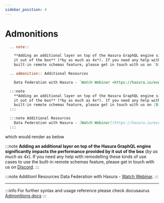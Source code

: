 ```yaml
---
sidebar_position: 4
---
```


# Admonitions
<Tabs>
  <TabItem value="sphinx" label="Sphinx - RST" default>

```rest
  .. note::

    **Adding an additional layer on top of the Hasura GraphQL engine significantly impacts the performance provided by
    it out of the box** (*by as much as 4x*). If you need any help with remodelling these kinds of use cases to use the
    built-in remote schemas feature, please get in touch with us on `Discord <https://discord.gg/vBPpJkS>`__.

  .. admonition:: Additional Resources

    Data Federation with Hasura - `Watch Webinar <https://hasura.io/events/webinar/data-federation-hasura-graphql/>`__.
```

  </TabItem>
  <TabItem value="docusaurus" label="Docusaurus - MDX">

```markdown
  :::note
    **Adding an additional layer on top of the Hasura GraphQL engine significantly impacts the performance provided by
    it out of the box** (*by as much as 4x*). If you need any help with remodelling these kinds of use cases to use the
    built-in remote schemas feature, please get in touch with us on [Discord](https://discord.gg/vBPpJkS).
  :::

  :::note Additional Resources
    Data Federation with Hasura - [Watch Webinar](https://hasura.io/events/webinar/data-federation-hasura-graphql/).
  :::
```
  </TabItem>
</Tabs>

which would render as below

:::note
  **Adding an additional layer on top of the Hasura GraphQL engine significantly impacts the performance provided by
  it out of the box** (*by as much as 4x*). If you need any help with remodelling these kinds of use cases to use the
  built-in remote schemas feature, please get in touch with us on [Discord](https://discord.gg/vBPpJkS).
:::

:::note Additionl Resources
  Data Federation with Hasura - [Watch Webinar](https://hasura.io/events/webinar/data-federation-hasura-graphql/).
:::

<hr />

:::info
For further syntax and usage reference please check docusaurus [Admonitions docs](https://docusaurus.io/docs/markdown-features/admonitions)
:::